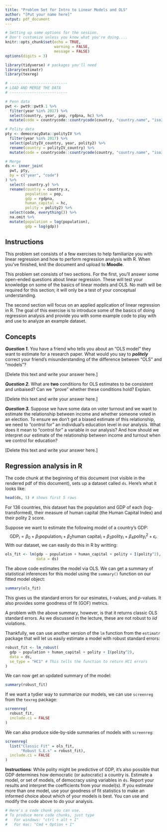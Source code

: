 ```yaml
---
title: "Problem Set for Intro to Linear Models and OLS"
author: "[Put your name here]"
output: pdf_document
---
```


```r
# Setting up some options for the session.
# Don't customize unless you know what you're doing....
knitr::opts_chunk$set(echo = TRUE,
                      warning = FALSE,
                      message = FALSE)
options(digits = 3)

library(tidyverse) # packages you'll need
library(estimatr)  
library(texreg)

# --------------------------
# LOAD AND MERGE THE DATA 
# --------------------------

# Penn data
pwt <- pwt9::pwt9.1 %>%
  filter(year %in% 2017) %>%
  select(country, year, pop, rgdpna, hc) %>%
  mutate(code = countrycode::countrycode(country, "country.name", "iso3c"))

# Polity data
pty <- democracyData::polityIV %>%
  filter(year %in% 2017) %>%
  select(polityIV_country, year, polity2) %>%
  rename(country = polityIV_country) %>%
  mutate(code = countrycode::countrycode(country, "country.name", "iso3c"))

# Merge
ds <- inner_join(
  pwt, pty,
  by = c("year", "code")
) %>%
  select(-country.y) %>%
  rename(country = country.x,
         population = pop,
         gdp = rgdpna,
         human_capital = hc,
         polity = polity2) %>%
  select(code, everything()) %>%
  na.omit %>%
  mutate(population = log(population),
         gdp = log(gdp))
```


## Instructions

This problem set consists of a few exercises to help familiarize you with linear regression and how to perform regression analysis with R. When you've finished, knit the document and upload to **Moodle**. 

This problem set consists of two sections. For the first, you'll answer some open-ended questions about linear regression. These will test your knowledge on some of the basics of linear models and OLS. No math will be required for this section; it will only be a test of your conceptual understanding.

The second section will focus on an applied application of linear regression in R. The goal of this exercise is to introduce some of the basics of doing regression analysis and provide you with some example code to play with and use to analyze an example dataset.


## Concepts

***Question 1.*** You have a friend who tells you about an "OLS model" they want to estimate for a research paper. What would you say to ***politely*** correct your friend's misunderstanding of the difference between "OLS" and "models"?

[Delete this text and write your answer here.]


***Question 2.*** What are **two** conditions for OLS estimates to be consistent and unbaised? Can we "prove" whether these conditions hold? Explain.

[Delete this text and write your answer here.]


***Question 3.*** Suppose we have some data on voter turnout and we want to estimate the relationship between income and whether someone voted in an election. To ensure we don't get a biased estimate of this relationship, we need to "control for" an individual's education level in our analysis. What does it mean to "control for" a variable in our analysis? And how should we interpret our estimate of the relationship between income and turnout when we control for education?

[Delete this text and write your answer here.]


## Regression analysis in R

The code chunk at the beginning of this document (not visible in the rendered pdf of this document), sets up a dataset called `ds`. Here's what it looks like:

```r
head(ds, 5) # shows first 5 rows
```

For 136 countries, this dataset has the population and GDP of each (log-transformed), their measure of human capital (the Human Capital Index) and their polity 2 score. 

Suppose we want to estimate the following model of a country's GDP:
$$\text{GDP}_i = \beta_0 + \beta_1 \text{population}_i + \beta_2 \text{human capital}_i + \beta_3 \text{polity}_i + \beta_4 \text{polity}_i^2 + \epsilon_i.$$
With our dataset, we can easily do this in R by writting:

```r
ols_fit <- lm(gdp ~ population + human_capital + polity + I(polity^2),
              data = ds)
```


The above code estimates the model via OLS. We can get a summary of statistical inferences for this model using the `summary()` function on our fitted model object:

```r
summary(ols_fit)
```

This gives us the standard errors for our esimates, $t$-values, and $p$-values. It also provides some goodness of fit (GOF) metrics. 

A problem with the above summary, however, is that it returns classic OLS standard errors. As we discussed in the lecture, these are not robust to *iid* violations. 

Thankfully, we can use another version of the `lm` function from the `estimatr` package that will let us easily estimate a model with robust standard errors:

```r
robust_fit <- lm_robust(
  gdp ~ population + human_capital + polity + I(polity^2),
  data = ds,
  se_type = "HC1" # This tells the function to return HC1 errors
)
```


We can now get an updated summary of the model:

```r
summary(robust_fit)
```

If we want a tydier way to summarize our models, we can use `screenreg` from the `texreg` package:

```r
screenreg(
  robust_fit,
  include.ci = FALSE
)
```

We can also produce side-by-side summaries of models with `screenreg`:

```r
screenreg(
  list("Classic Fit" = ols_fit, 
       "Robust S.E.s" = robust_fit),
  include.ci = FALSE
)
```

**Instructions**: While polity might be predictive of GDP, it's also possible that GDP determines how democratic (or autocratic) a country is. Estimate a model, or set of models, of democracy using variables in `ds`. Report your results and interpret the coefficients from your model(s). If you estimate more than one model, use your goodness of fit statistics to make an informed choice about which of your models is best. You can use and modify the code above to do your analysis.

```r
# Here's a code chunk you can use. 
# To produce more code chunks, just type 
#   For windows: "ctrl + alt + I"
#   For mac: "Cmd + Option + I"
```

